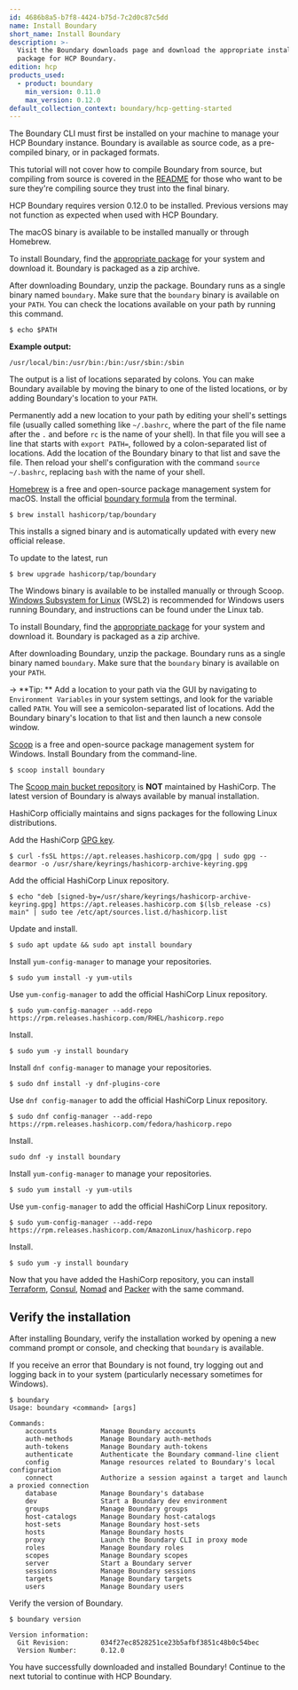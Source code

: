 ```yaml
---
id: 4686b8a5-b7f8-4424-b75d-7c2d0c87c5dd
name: Install Boundary
short_name: Install Boundary
description: >-
  Visit the Boundary downloads page and download the appropriate installer or 
  package for HCP Boundary.
edition: hcp
products_used:
  - product: boundary
    min_version: 0.11.0
    max_version: 0.12.0
default_collection_context: boundary/hcp-getting-started
---
```


The Boundary CLI must first be installed on your machine to manage your HCP
Boundary instance. Boundary is available as source code, as a pre-compiled
binary, or in packaged formats.

This tutorial will not cover how to compile Boundary from source, but compiling
from source is covered in the
[README](https://github.com/hashicorp/boundary#build-and-start-boundary-in-dev-mode)
for those who want to be sure they're compiling source they trust into the final
binary.

<Note>

 HCP Boundary requires version 0.12.0 to be installed. Previous versions may not
 function as expected when used with HCP Boundary.

</Note>

<Tabs>
<Tab heading="macOS">

The macOS binary is available to be installed manually or through Homebrew.

<Tabs>
<Tab heading="Manual">

To install Boundary, find the [appropriate
package](/boundary/install/) for your system and
download it. Boundary is packaged as a zip archive.

After downloading Boundary, unzip the package. Boundary runs as a single binary
named `boundary`. Make sure that the `boundary` binary is available on your
`PATH`. You can check the locations available on your path by running this
command.

```shell-session
$ echo $PATH
```

**Example output:**

<CodeBlockConfig hideClipboard>

```shell-session
/usr/local/bin:/usr/bin:/bin:/usr/sbin:/sbin
```

</CodeBlockConfig>

The output is a list of locations separated by colons. You can make Boundary
available by moving the binary to one of the listed locations, or by adding
Boundary's location to your `PATH`.

<Tip>

 Permanently add a new location to your path by
editing your shell's settings file (usually called something like `~/.bashrc`,
where the part of the file name after the `.` and before `rc` is the name of
your shell). In that file you will see a line that starts with `export PATH=`,
followed by a colon-separated list of locations. Add the location of the Boundary
binary to that list and save the file. Then reload your shell's configuration
with the command `source ~/.bashrc`, replacing `bash` with the name of your
shell.

</Tip>

</Tab>

<Tab heading="Homebrew">

[Homebrew](https://brew.sh) is a free and open-source package management system
for macOS. Install the official [boundary
formula](https://github.com/hashicorp/homebrew-tap) from the terminal.

```shell-session
$ brew install hashicorp/tap/boundary
```

<Note>

 This installs a signed binary and is automatically updated with
every new official release.

</Note>

To update to the latest, run

```shell-session
$ brew upgrade hashicorp/tap/boundary
```

</Tab>
</Tabs>

</Tab>
<Tab heading="Windows">

The Windows binary is available to be installed manually or through Scoop.
[Windows Subsystem for Linux](https://docs.microsoft.com/en-us/windows/wsl/)
(WSL2) is recommended for Windows users running Boundary, and instructions
can be found under the Linux tab.

<Tabs>
<Tab heading="Manual">

To install Boundary, find the [appropriate
package](/boundary/install/) for your system and
download it. Boundary is packaged as a zip archive.

After downloading Boundary, unzip the package. Boundary runs as a single binary
named `boundary`. Make sure that the `boundary` binary is available on your
`PATH`.

-> **Tip: ** Add a location to your path via the GUI by navigating to
`Environment Variables` in your system settings, and look for the variable
called `PATH`. You will see a semicolon-separated list of locations. Add the
Boundary binary's location to that list and then launch a new console window.

</Tab>
<Tab heading="Scoop">

[Scoop](https://scoop.sh/) is a free and open-source package management system
for Windows. Install Boundary from the command-line.

```shell-session
$ scoop install boundary
```

<Note>

 The [Scoop main bucket
repository](https://github.com/ScoopInstaller/Main/blob/master/bucket/boundary.json)
is **NOT** maintained by HashiCorp. The latest version of Boundary is always
available by manual installation.

</Note>

</Tab>
</Tabs>
</Tab>

<Tab heading="Linux">

HashiCorp officially maintains and signs packages for the following Linux distributions.

<Tabs>
<Tab heading="Ubuntu/Debian">

Add the HashiCorp [GPG key][gpg-key].

```shell-session
$ curl -fsSL https://apt.releases.hashicorp.com/gpg | sudo gpg --dearmor -o /usr/share/keyrings/hashicorp-archive-keyring.gpg
```

Add the official HashiCorp Linux repository.

```shell-session
$ echo "deb [signed-by=/usr/share/keyrings/hashicorp-archive-keyring.gpg] https://apt.releases.hashicorp.com $(lsb_release -cs) main" | sudo tee /etc/apt/sources.list.d/hashicorp.list
```

Update and install.

```shell-session
$ sudo apt update && sudo apt install boundary
```

</Tab>
<Tab heading="CentOS/RHEL">

Install `yum-config-manager` to manage your repositories.

```shell-session
$ sudo yum install -y yum-utils
```

Use `yum-config-manager` to add the official HashiCorp Linux repository.

```shell-session
$ sudo yum-config-manager --add-repo https://rpm.releases.hashicorp.com/RHEL/hashicorp.repo
```

Install.

```shell-session
$ sudo yum -y install boundary
```

</Tab>
<Tab heading="Fedora">

Install `dnf config-manager` to manage your repositories.

```shell-session
$ sudo dnf install -y dnf-plugins-core
```

Use `dnf config-manager` to add the official HashiCorp Linux repository.

```shell-session
$ sudo dnf config-manager --add-repo https://rpm.releases.hashicorp.com/fedora/hashicorp.repo
```

Install.

```shell-session
sudo dnf -y install boundary
```

</Tab>
<Tab heading="Amazon Linux">

Install `yum-config-manager` to manage your repositories.

```shell-session
$ sudo yum install -y yum-utils
```

Use `yum-config-manager` to add the official HashiCorp Linux repository.

```shell-session
$ sudo yum-config-manager --add-repo https://rpm.releases.hashicorp.com/AmazonLinux/hashicorp.repo
```

Install.

```shell-session
$ sudo yum -y install boundary
```

</Tab>
</Tabs>

<Tip>

 Now that you have added the HashiCorp repository, you can install
[Terraform](/terraform/tutorials/aws-get-started/install-cli), [Consul](/consul/tutorials/get-started-vms/virtual-machine-gs-deploy), [Nomad](/nomad/tutorials/get-started/get-started-install) and [Packer](/packer/tutorials/docker-get-started/get-started-install-cli) with the same command.

</Tip>

</Tab>
</Tabs>

## Verify the installation

After installing Boundary, verify the installation worked by opening a new
command prompt or console, and checking that `boundary` is available.

<Tip>

 If you receive an error that Boundary is not
found, try logging out and logging back in to your system (particularly
necessary sometimes for Windows).

</Tip>

```shell-session
$ boundary
Usage: boundary <command> [args]

Commands:
    accounts           Manage Boundary accounts
    auth-methods       Manage Boundary auth-methods
    auth-tokens        Manage Boundary auth-tokens
    authenticate       Authenticate the Boundary command-line client
    config             Manage resources related to Boundary's local configuration
    connect            Authorize a session against a target and launch a proxied connection
    database           Manage Boundary's database
    dev                Start a Boundary dev environment
    groups             Manage Boundary groups
    host-catalogs      Manage Boundary host-catalogs
    host-sets          Manage Boundary host-sets
    hosts              Manage Boundary hosts
    proxy              Launch the Boundary CLI in proxy mode
    roles              Manage Boundary roles
    scopes             Manage Boundary scopes
    server             Start a Boundary server
    sessions           Manage Boundary sessions
    targets            Manage Boundary targets
    users              Manage Boundary users
```

Verify the version of Boundary.

```shell-session
$ boundary version

Version information:
  Git Revision:        034f27ec8528251ce23b5afbf3851c48b0c54bec
  Version Number:      0.12.0
 ```

You have successfully downloaded and installed Boundary! Continue to the next
tutorial to continue with HCP Boundary.


[gpg-key]: https://apt.releases.hashicorp.com/gpg 'HashiCorp GPG key'
